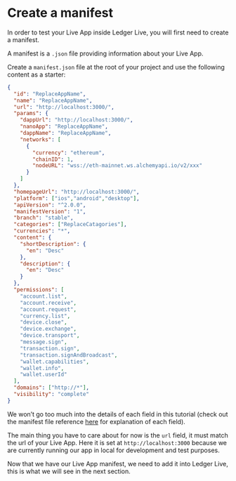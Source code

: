 # Create a manifest

In order to test your Live App inside Ledger Live, you will first need to create a manifest.

A manifest is a `.json` file providing information about your Live App.

Create a `manifest.json` file at the root of your project and use the following content as a starter:

```json
{
  "id": "ReplaceAppName",
  "name": "ReplaceAppName",
  "url": "http://localhost:3000/",
  "params": {
    "dappUrl": "http://localhost:3000/",
    "nanoApp": "ReplaceAppName",
    "dappName": "ReplaceAppName",
    "networks": [
      {
        "currency": "ethereum",
        "chainID": 1,
        "nodeURL": "wss://eth-mainnet.ws.alchemyapi.io/v2/xxx"
      }
    ]
  },
  "homepageUrl": "http://localhost:3000/",
  "platform": ["ios","android","desktop"],
  "apiVersion": "^2.0.0",
  "manifestVersion": "1",
  "branch": "stable",
  "categories": ["ReplaceCatagories"],
  "currencies": "*",
  "content": {
    "shortDescription": {
      "en": "Desc"
    },
    "description": {
      "en": "Desc"
    }
  },
  "permissions": [
    "account.list",
    "account.receive",
    "account.request",
    "currency.list",
    "device.close",
    "device.exchange",
    "device.transport",
    "message.sign",
    "transaction.sign",
    "transaction.signAndBroadcast",
    "wallet.capabilities",
    "wallet.info",
    "wallet.userId"
  ],
  "domains": ["http://*"],
  "visibility": "complete"
}
```

We won’t go too much into the details of each field in this tutorial (check out the manifest file reference [here](../../appendix/manifest/) for explanation of each field).

The main thing you have to care about for now is the `url` field, it must match the url of your Live App. Here it is set at `http://localhost:3000` because we are currently running our app in local for development and test purposes.

Now that we have our Live App manifest, we need to add it into Ledger Live, this is what we will see in the next section.

